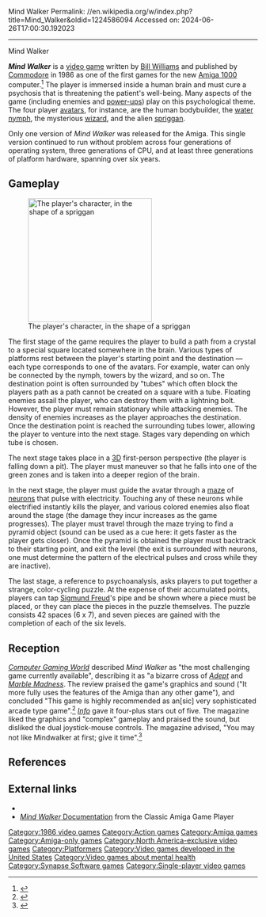 Mind Walker
Permalink: //en.wikipedia.org/w/index.php?title=Mind_Walker&oldid=1224586094
Accessed on: 2024-06-26T17:00:30.192023



------
Mind Walker
{{More citations needed|date=February 2016}}

{{Infobox video game
|title =
|image = MindwalkerBoxShotAmiga.jpg
|caption =
|developer = [[Synapse Software]]{{r|wagner198611}}
|publisher = [[Commodore International|Commodore]]<ref name="gamefaqs"/>
|designer = [[Bill Williams (game designer)|Bill Williams]]
|composer = Bill Williams<ref>{{cite web |url=http://www.angusm.demon.co.uk/AGDB/DBM1/MindW2.html |url-status=dead |archive-url=https://web.archive.org/web/20000920014848/http://www.angusm.demon.co.uk/AGDB/DBM1/MindW2.html |archive-date=2000-09-20 |title=Mindwalker (Second Review)}}</ref>
|released = {{vgrelease|NA|1986<ref name="gamefaqs"/>}}
|genre = [[Action game|Action]], [[Platform game|platform]]<ref name="gamefaqs">[http://www.gamefaqs.com/amiga/930899-mindwalker/data ''Mindwalker''] at [[GameFAQs]]</ref>
|modes = [[Single-player video game|Single-player]]
|platforms = [[Amiga]]
}}

'''''Mind Walker''''' is a [[video game]] written by [[Bill Williams (game designer)|Bill Williams]] and published by [[Commodore International|Commodore]] in 1986 as one of the first games for the new [[Amiga 1000]] computer.<ref name="ars">{{cite web|last1=Reimer|first1=Jeremy|title=A history of the Amiga, part 7: Game on!|url=https://arstechnica.com/gadgets/2008/05/amiga-history-part-7/|website=ArsTechnica|date=May 5, 2008}}</ref> The player is immersed inside a human brain and must cure a psychosis that is threatening the patient's well-being. Many aspects of the game (including enemies and [[power-up]]s) play on this psychological theme. The four player [[avatar (virtual reality)|avatars]], for instance, are the human bodybuilder, the [[water nymph]], the mysterious [[Wizard (fantasy)|wizard]], and the alien [[spriggan]].

Only one version of ''Mind Walker'' was released for the Amiga. This single version continued to run without problem across four generations of operating system, three generations of CPU, and at least three generations of platform hardware, spanning over six years.{{Citation needed |date=April 2024}}

==Gameplay==
[[Image:mindwalker.gif|thumb|250px|left|The player's character, in the shape of a spriggan]]

The first stage of the game requires the player to build a path from a crystal to a special square located somewhere in the brain. Various types of platforms rest between the player's starting point and the destination —each type corresponds to one of the avatars. For example, water can only be connected by the nymph, towers by the wizard, and so on. The destination point is often surrounded by "tubes" which often block the players path as a path cannot be created on a square with a tube. Floating enemies assail the player, who can destroy them with a lightning bolt. However, the player must remain stationary while attacking enemies. The density of enemies increases as the player approaches the destination. Once the destination point is reached the surrounding tubes lower, allowing the player to venture into the next stage.  Stages vary depending on which tube is chosen.

The next stage takes place in a [[3D computer graphics|3D]] first-person perspective (the player is falling down a pit). The player must maneuver so that he falls into one of the green zones and is taken into a deeper region of the brain.

In the next stage, the player must guide the avatar through a [[labyrinth|maze]] of [[neuron]]s that pulse with electricity. Touching any of these neurons while electrified instantly kills the player, and various colored enemies also float around the stage (the damage they incur increases as the game progresses). The player must travel through the maze trying to find a pyramid object (sound can be used as a cue here: it gets faster as the player gets closer). Once the pyramid is obtained the player must backtrack to their starting point, and exit the level (the exit is surrounded with neurons, one must determine the pattern of the electrical pulses and cross while they are inactive).

The last stage, a reference to psychoanalysis, asks players to put together a strange, color-cycling puzzle. At the expense of their accumulated points, players can tap [[Sigmund Freud]]'s pipe and be shown where a piece must be placed, or they can place the pieces in the puzzle themselves. The puzzle consists 42 spaces (6 x 7), and seven pieces are gained with the completion of each of the six levels.

==Reception==
''[[Computer Gaming World]]'' described ''Mind Walker'' as "the most challenging game currently available", describing it as "a bizarre cross of ''[[Archon II: Adept|Adept]]'' and ''[[Marble Madness]]''. The review praised the game's graphics and sound ("It more fully uses the features of the Amiga than any other game"), and concluded "This game is highly recommended as an[sic] very sophisticated arcade type game".<ref name="wagner198611">{{cite magazine | title=Amiga Preferences | magazine=[[Computer Gaming World]] | issue=32 | date=November 1986 | url=http://www.cgwmuseum.org/galleries/index.php?year=1986&pub=2&id=32 | access-date=21 May 2016 | last=Wagner | first=Roy | pages=38–39}}</ref> ''[[Info (magazine)|Info]]'' gave it four-plus stars out of five. The magazine liked the graphics and "complex" gameplay and praised the sound, but disliked the dual joystick-mouse controls. The magazine advised, "You may not like Mindwalker at first; give it time".<ref name="info198701amiga">{{Cite magazine |last1=Dunnington |first1=Benn |last2=Brown |first2=Mark R. |last3=Malcolm |first3=Tom |date=January–February 1987 |title=Amiga Gallery |url=https://archive.org/stream/info-magazine-13/Info_Issue_13_1987_Jan-Feb#page/n89/mode/2up |magazine=Info |pages=90–95}}</ref>

==References==
{{reflist}}

==External links==
* {{Lemon Amiga game|id=756}}
* [http://www.amiga.com/ClassicGamesDocs/MindWalker.html ''Mind Walker'' Documentation] from the Classic Amiga Game Player

[[Category:1986 video games]]
[[Category:Action games]]
[[Category:Amiga games]]
[[Category:Amiga-only games]]
[[Category:North America-exclusive video games]]
[[Category:Platformers]]
[[Category:Video games developed in the United States]]
[[Category:Video games about mental health]]
[[Category:Synapse Software games]]
[[Category:Single-player video games]]
